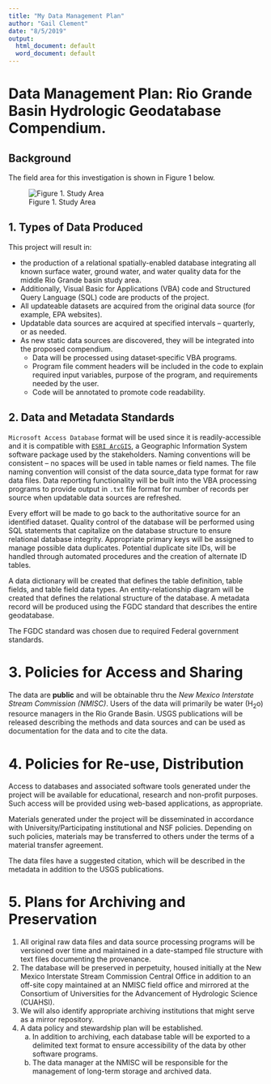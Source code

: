 ```yaml
---
title: "My Data Management Plan"
author: "Gail Clement"
date: "8/5/2019"
output:
  html_document: default
  word_document: default
---
```


# Data Management Plan: Rio Grande Basin Hydrologic Geodatabase Compendium.

## Background

The field area for this investigation is shown in Figure 1 below.

![Figure 1. Study Area](img/rio-grande-basin.png)

## 1.  Types of Data Produced

This project will result in:

- the production of a relational spatially-enabled database integrating all known surface water, ground
water, and water quality data for the middle Rio Grande basin study
area. 
- Additionally, Visual Basic for Applications (VBA) code and Structured Query Language (SQL) code are products of the project. 
- All updateable datasets are acquired from the original data source (for example, EPA websites). 
- Updatable data sources are acquired at specified intervals – quarterly, or as needed. 
- As new static data sources are discovered, they will be integrated into the proposed compendium. 
    - Data will be processed using dataset‐specific VBA programs. 
    - Program file comment headers will be included in the code to explain required input variables, purpose of the program, and requirements needed by the user.
    - Code will be annotated to promote code readability.

## 2.  Data and Metadata Standards

`Microsoft Access Database` format will be used since it is
readily-accessible and it is compatible with [`ESRI ArcGIS`](http://www.esri.com/software/arcgis/index.html), a Geographic
Information System software package used by the stakeholders. Naming
conventions will be consistent – no spaces will be used in table names
or field names. The file naming convention will consist of the data
source_data type format for raw data files. Data reporting
functionality will be built into the VBA processing programs to provide
output in `.txt` file format for number of records per source when
updatable data sources are refreshed.

Every effort will be made to go back to the authoritative source for an
identified dataset. Quality control of the database will be performed
using SQL statements that capitalize on the database structure to ensure
relational database integrity. Appropriate primary keys will be assigned
to manage possible data duplicates. Potential duplicate site IDs, will
be handled through automated procedures and the creation of alternate ID
tables.

A data dictionary will be created that defines the table definition,
table fields, and table field data types. An entity-relationship diagram
will be created that defines the relational structure of the database. A
metadata record will be produced using the FGDC standard that describes
the entire geodatabase.

The FGDC standard was chosen due to required Federal government
standards.

# 3.  Policies for Access and Sharing

The data are __public__ and will be obtainable thru the _New Mexico
Interstate Stream Commission (NMISC)_. Users of the data will primarily
be water (H~2~o) resource managers in the Rio Grande Basin. USGS publications
will be released describing the methods and data sources and can be used
as documentation for the data and to cite the data.

# 4.  Policies for Re-use, Distribution

Access to databases and associated software tools generated under the
project will be available for educational, research and non-profit
purposes. Such access will be provided using web-based applications, as
appropriate.

Materials generated under the project will be disseminated in accordance
with University/Participating institutional and NSF policies. Depending
on such policies, materials may be transferred to others under the terms
of a material transfer agreement.

The data files have a suggested citation, which will be described in the
metadata in addition to the USGS publications.

# 5.  Plans for Archiving and Preservation

1. All original raw data files and data source processing programs will be versioned over time and maintained in a date-stamped file structure with text files documenting the provenance. 
1. The database will be preserved in perpetuity, housed initially at the New Mexico Interstate Stream Commission Central Office in addition to an off-site copy maintained at an NMISC field office and mirrored at the Consortium of Universities for
the Advancement of Hydrologic Science (CUAHSI). 
1. We will also identify appropriate archiving institutions that might serve as a mirror
repository. 
1. A data policy and stewardship plan will be established. 
    a. In addition to archiving, each database table will be exported to a
delimited text format to ensure accessibility of the data by other
software programs. 
    a. The data manager at the NMISC will be responsible for the management of long-term storage and archived data.
